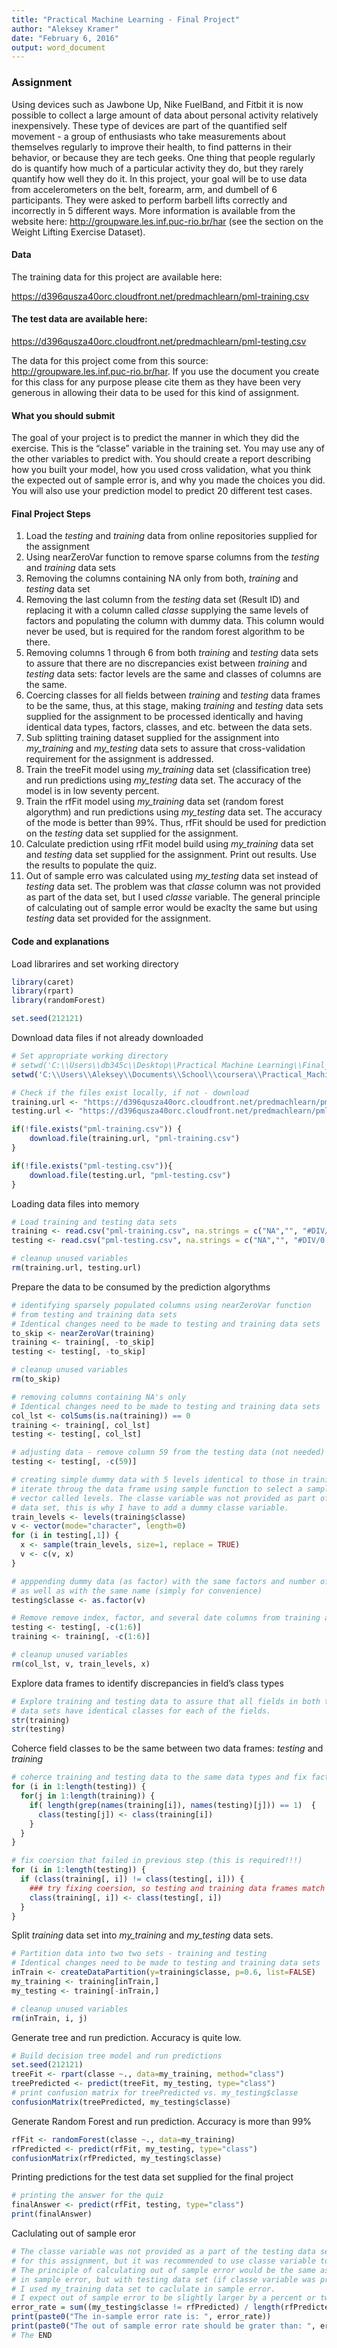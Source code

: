 ```yaml
---
title: "Practical Machine Learning - Final Project"
author: "Aleksey Kramer"
date: "February 6, 2016"
output: word_document
---
```


### Assignment

Using devices such as Jawbone Up, Nike FuelBand, and Fitbit it is now possible to collect a large amount of data about personal activity relatively inexpensively. These type of devices are part of the quantified self movement - a group of enthusiasts who take measurements about themselves regularly to improve their health, to find patterns in their behavior, or because they are tech geeks. One thing that people regularly do is quantify how much of a particular activity they do, but they rarely quantify how well they do it. In this project, your goal will be to use data from accelerometers on the belt, forearm, arm, and dumbell of 6 participants. They were asked to perform barbell lifts correctly and incorrectly in 5 different ways. More information is available from the website here: [http://groupware.les.inf.puc-rio.br/har](http://groupware.les.inf.puc-rio.br/har) (see the section on the Weight Lifting Exercise Dataset).

#### Data

The training data for this project are available here:

[https://d396qusza40orc.cloudfront.net/predmachlearn/pml-training.csv](https://d396qusza40orc.cloudfront.net/predmachlearn/pml-training.csv)

#### The test data are available here:

[https://d396qusza40orc.cloudfront.net/predmachlearn/pml-testing.csv](https://d396qusza40orc.cloudfront.net/predmachlearn/pml-testing.csv)

The data for this project come from this source: [http://groupware.les.inf.puc-rio.br/har](http://groupware.les.inf.puc-rio.br/har). If you use the document you create for this class for any purpose please cite them as they have been very generous in allowing their data to be used for this kind of assignment.

#### What you should submit

The goal of your project is to predict the manner in which they did the exercise. This is the "classe" variable in the training set. You may use any of the other variables to predict with. You should create a report describing how you built your model, how you used cross validation, what you think the expected out of sample error is, and why you made the choices you did. You will also use your prediction model to predict 20 different test cases. 

#### Final Project Steps

1. Load the *testing* and *training* data from online repositories supplied for the assignment
2. Using nearZeroVar function to remove sparse columns from the *testing* and *training* data sets
3. Removing the columns containing NA only from both, *training* and *testing* data set
4. Removing the last column from the *testing* data set (Result ID) and replacing it with a column called *classe* supplying the same levels of factors and populating the column with dummy data. This column would never be used, but is required for the random forest algorithm to be there.
5. Removing columns 1 through 6 from both *training* and *testing* data sets to assure that there are no discrepancies exist between *training* and *testing* data sets: factor levels are the same and classes of columns are the same.
6. Coercing classes for all fields between *training* and *testing* data frames to be the same, thus, at this stage, making *training* and *testing* data sets supplied for the assignment to be processed identically and having identical data types, factors, classes, and etc. between the data sets.
7. Sub splitting training dataset supplied for the assignment into *my_training* and *my_testing* data sets to assure that cross-validation requirement for the assignment is addressed.
8. Train the treeFit model using *my_training* data set (classification tree) and run predictions using *my_testing* data set. The accuracy of the model is in low seventy percent.
9. Train the rfFit model using *my_training* data set (random forest algorythm) and run predictions using *my_testing* data set. The accuracy of the mode is better than 99%. Thus, rfFit should be used for prediction on the *testing* data set supplied for the assignment.
10. Calculate prediction using rfFit model build using *my_training* data set and *testing* data set supplied for the assignment. Print out results. Use the results to populate the quiz.
11. Out of sample erro was calculated using *my_testing* data set instead of *testing* data set. The problem was that *classe* column was not provided as part of the data set, but I used *classe* variable. The general principle of calculating out of sample error would be exaclty the same but using *testing* data set provided for the assignment.

#### Code and explanations

Load librarires and set working directory

```r
library(caret)
library(rpart)
library(randomForest)

set.seed(212121)
```

Download data files if not already downloaded

```r
# Set appropriate working directory
# setwd('C:\\Users\\db345c\\Desktop\\Practical Machine Learning\\Final_Project')
setwd('C:\\Users\\Aleksey\\Documents\\School\\coursera\\Practical_Machine_Learning\\Final_Project')

# Check if the files exist locally, if not - download
training.url <- "https://d396qusza40orc.cloudfront.net/predmachlearn/pml-training.csv"
testing.url <- "https://d396qusza40orc.cloudfront.net/predmachlearn/pml-testing.csv"

if(!file.exists("pml-training.csv")) {
    download.file(training.url, "pml-training.csv")
}

if(!file.exists("pml-testing.csv")){
    download.file(testing.url, "pml-testing.csv")
}
```

Loading data files into memory

```r
# Load training and testing data sets
training <- read.csv("pml-training.csv", na.strings = c("NA","", "#DIV/0!"))
testing <- read.csv("pml-testing.csv", na.strings = c("NA","", "#DIV/0!"))

# cleanup unused variables
rm(training.url, testing.url)
```

Prepare the data to be consumed by the prediction algorythms

```r
# identifying sparsely populated columns using nearZeroVar function
# from testing and training data sets
# Identical changes need to be made to testing and training data sets
to_skip <- nearZeroVar(training)
training <- training[, -to_skip]
testing <- testing[, -to_skip]

# cleanup unused variables
rm(to_skip)

# removing columns containing NA's only
# Identical changes need to be made to testing and training data sets
col_lst <- colSums(is.na(training)) == 0
training <- training[, col_lst]
testing <- testing[, col_lst]

# adjusting data - remove column 59 from the testing data (not needed)
testing <- testing[, -c(59)]

# creating simple dummy data with 5 levels identical to those in training data set
# iterate throug the data frame using sample function to select a sample of size 1 from
# vector called levels. The classe variable was not provided as part of the testing
# data set, this is why I have to add a dummy classe variable.
train_levels <- levels(training$classe)
v <- vector(mode="character", length=0)
for (i in testing[,1]) {
  x <- sample(train_levels, size=1, replace = TRUE)
  v <- c(v, x)
}

# apppending dummy data (as factor) with the same factors and number of factors as in the training data
# as well as with the same name (simply for convenience)
testing$classe <- as.factor(v)

# Remove remove index, factor, and several date columns from training and testing data set
testing <- testing[, -c(1:6)]
training <- training[, -c(1:6)]

# cleanup unused variables
rm(col_lst, v, train_levels, x)
```

Explore data frames to identify discrepancies in field's class types

```r
# Explore training and testing data to assure that all fields in both training and testing
# data sets have identical classes for each of the fields.
str(training)
str(testing)
```

Coherce field classes to be the same between two data frames: *testing* and *training*

```r
# coherce training and testing data to the same data types and fix factors in testing
for (i in 1:length(testing)) {
  for(j in 1:length(training)) {
    if( length(grep(names(training[i]), names(testing)[j])) == 1)  {
      class(testing[j]) <- class(training[i])
    }      
  }      
}

# fix coersion that failed in previous step (this is required!!!)
for (i in 1:length(testing)) {
  if (class(training[, i]) != class(testing[, i])) {
    ### try fixing coersion, so testing and training data frames match
    class(training[, i]) <- class(testing[, i])
  }
}
```

Split *training* data set into *my_training* and *my_testing* data sets.

```r
# Partition data into two two sets - training and testing
# Identical changes need to be made to testing and training data sets
inTrain <- createDataPartition(y=training$classe, p=0.6, list=FALSE)
my_training <- training[inTrain,]
my_testing <- training[-inTrain,]

# cleanup unused variables
rm(inTrain, i, j)
```

Generate tree and run prediction. Accuracy is quite low.

```r
# Build decision tree model and run predictions
set.seed(212121)
treeFit <- rpart(classe ~., data=my_training, method="class")
treePredicted <- predict(treeFit, my_testing, type="class")
# print confusion matrix for treePredicted vs. my_testing$classe
confusionMatrix(treePredicted, my_testing$classe)
```

Generate Random Forest and run prediction.  Accuracy is more than 99%

```r
rfFit <- randomForest(classe ~., data=my_training)
rfPredicted <- predict(rfFit, my_testing, type="class")
confusionMatrix(rfPredicted, my_testing$classe)
```

Printing predictions for the test data set supplied for the final project

```r
# printing the answer for the quiz
finalAnswer <- predict(rfFit, testing, type="class")
print(finalAnswer)
```

Caclulating out of sample eror

```r
# The classe variable was not provided as a part of the testing data set supplied
# for this assignment, but it was recommended to use classe variable to predict on.
# The principle of calculating out of sample error would be the same as calculating 
# in sample error, but with testing data set (if classe variable was provied). 
# I used my_training data set to caclulate in sample error.
# I expect out of sample error to be slightly larger by a percent or two.
error_rate = sum((my_testing$classe != rfPredicted) / length(rfPredicted))
print(paste0("The in-sample error rate is: ", error_rate))
print(paste0("The out of sample error rate should be grater than: ", error_rate))  
# The END
```